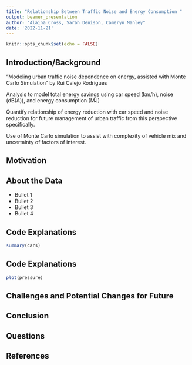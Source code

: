 ```yaml
---
title: "Relationship Between Traffic Noise and Energy Consumption "
output: beamer_presentation
author: "Alaina Cross, Sarah Denison, Cameryn Manley"
date: '2022-11-21'
---
```


```r
knitr::opts_chunk$set(echo = FALSE)
```

## Introduction/Background

"Modeling urban traffic noise dependence on energy, assisted with Monte Carlo Simulation" by Rui Calejo Rodrigues

Analysis to model total energy savings using car speed (km/h), noise (dB(A)), and energy consumption (MJ)

Quantify relationship of energy reduction with car speed and noise reduction for future management of urban traffic from this perspective specifically.

Use of Monte Carlo simulation to assist with complexity of vehicle mix and uncertainty of factors of interest.

## Motivation



## About the Data 

- Bullet 1
- Bullet 2
- Bullet 3
- Bullet 4

## Code Explanations

```r
summary(cars)
```

## Code Explanations

```r
plot(pressure)
```

## Challenges and Potential Changes for Future



## Conclusion



## Questions



## References


